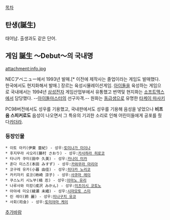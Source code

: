 [[목차]]

== 탄생(誕生) ==

태어남. 출생과도 같은 단어.

== 게임 誕生 ～Debut～의 국내명 ==
attachment:info.jpg 

NECアベニュー에서 1993년 발매.[* 이전에 제작사는 졸업이라는 게임도 발매했다. 한국에서도 현지화해서 발매.] 장르는 육성시뮬레이션게임. [[아이돌]]을 육성하는 게임으로 국내에서는 1994년 [[삼성전자]] 게임산업부에서 유통했고 번역및 현지화는 [[소프트맥스]]에서 담당했다. --[[아이돌마스터]]의 선구자격.-- 원화는 [[동급생]]으로 유명한 [[타케이 마사키]]

PC98버전에서도 성우를 기용했고, 국내판에서도 성우를 기용해 음성을 넣었으나 '''비프음 스피커로도''' 음성이 나오면서 그 특유의 기괴한 소리로 인해 어린이들에게 공포를 줬다[[카더라]].

=== 등장인물 ===
 * 이토 아키(伊東 亜紀) - 성우:[[토미나가 미이나]]
 * 후지무라 사오리(藤村 さおり) - 성우:[[카사하라 히로코]]
 * 타나카 쿠미(田中 久美) - 성우:[[카나이 미카]]
 * 혼다 미스즈(本田 みすず) - 성우:[[카와무라 마리아]]
 * 코구레 유카(小暮 由佳) - 성우:[[히다카 노리코]]
 * 카키자키 료코(柿崎 涼子) - 성우:[[사쿠마 레이]]
 * 쿠스노키 시노부(楠 忍) - 성우:[[아마노 유리]]
 * 나루사와 미캉(成沢 みかん) - 성우:[[미츠이시 코토노]]
 * 아야세 미오(綾瀬 未緒) - 성우:[[시마모토 스미]]
 * 린 레이(鈴 麗) - 성우:[[미나구치 유코]]
 * 사회(司会) - 성우:[[토미야마 케이]] 

[[추가바람]]
